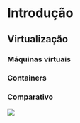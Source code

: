 # Introdução

<!-- Introdução ao contexto docker e sua utilização no INPE -->
<!-- Mostrar aqui como o ambiente pode ser facilmente reproduzido através do docker -->
<!-- Falar da famosa história de devs mundo a fora "Na minha máquina funciona" -->
<!-- Talvez, puxar algo relacionado a ciência reproduzível  -->
<!-- Docker para a garantia da reprodutibilidade -->
<!-- Artigo que lista uma série de problemas para a reprodução de pesquisas -->
<!-- A separação de ambientes é feita o tempo todo, Python (envs), R (Projetos), Node (package.json e node_modules) -->

## Virtualização

<!-- https://insights.sei.cmu.edu/sei_blog/2017/09/virtualization-via-containers.html -->
<!-- Para ficar mais simples entender todo este processo de virtualização, serão utilizados as definições feitas por Donald Firesmith  -->
<!-- Virtualization is a collection of software technologies that enable software applications to run on virtual hardware (virtualization via virtual machines and hypervisor) or virtual operating systems (virtualization via containers). Note that virtualization via containers is also known as containerization. -->

### Máquinas virtuais

<!-- virtual hardware (virtualization via virtual machines and hypervisor)  -->

### Containers

<!-- virtual operating systems (virtualization via containers) -->

### Comparativo

![](res/container_and_vm-jenny_fong.png)
